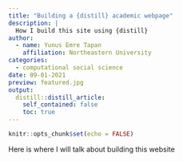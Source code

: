 ```yaml
---
title: "Building a {distill} academic webpage"
description: |
  How I build this site using {distill}
author:
  - name: Yunus Emre Tapan
    affiliation: Northeastern University
categories:
  - computational social science
date: 09-01-2021
preview: featured.jpg
output:
  distill::distill_article:
    self_contained: false
    toc: true
---
```



```r
knitr::opts_chunk$set(echo = FALSE)
```

Here is where I will talk about building this website


